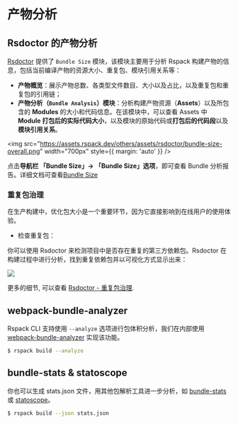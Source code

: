 # 产物分析

## Rsdoctor 的产物分析

[Rsdoctor](/guide/optimization/use-rsdoctor) 提供了 `Bundle Size` 模块，该模块主要用于分析 Rspack 构建产物的信息，包括当前编译产物的资源大小、重复包、模块引用关系等：

- **产物概览**：展示产物总数、各类型文件数目、大小以及占比，以及重复包和重复包的引用链；
- **产物分析（`Bundle Analysis`）模块**：分析构建产物资源（**Assets**）以及所包含的 **Modules** 的大小和代码信息。在该模块中，可以查看 Assets 中 **Module 打包后的实际代码大小**，以及模块的原始代码或**打包后的代码段**以及**模块引用关系**。

<img
  src="https://assets.rspack.dev/others/assets/rsdoctor/bundle-size-overall.png"
  width="700px"
  style={{ margin: 'auto' }}
/>

点击**导航栏 「Bundle Size」-> 「Bundle Size」选项**，即可查看 Bundle 分析报告。详细文档可查看[Bundle Size](https://rsdoctor.rs/zh/guide/usage/bundle-size)

### 重复包治理

在生产构建中，优化包大小是一个重要环节，因为它直接影响到在线用户的使用体验。

- 检查重复包：

你可以使用 Rsdoctor 来检测项目中是否存在重复的第三方依赖包。Rsdoctor 在构建过程中进行分析，找到重复依赖包并以可视化方式显示出来：

![](https://assets.rspack.dev/others/assets/rsdoctor/overall-alerts.jpg)

更多的细节, 可以查看 [Rsdoctor - 重复包治理](https://rsdoctor.rs/zh/blog/topic/duplicate-pkg-problem).

## webpack-bundle-analyzer

Rspack CLI 支持使用 `--analyze` 选项进行包体积分析，我们在内部使用 [webpack-bundle-analyzer](https://www.npmjs.com/package/webpack-bundle-analyzer) 实现该功能。

```sh
$ rspack build --analyze
```

## bundle-stats & statoscope

你也可以生成 stats.json 文件，用其他包解析工具进一步分析，如 [bundle-stats](https://github.com/relative-ci/bundle-stats) 或 [statoscope](https://statoscope.tech/)。

```sh
$ rspack build --json stats.json
```
